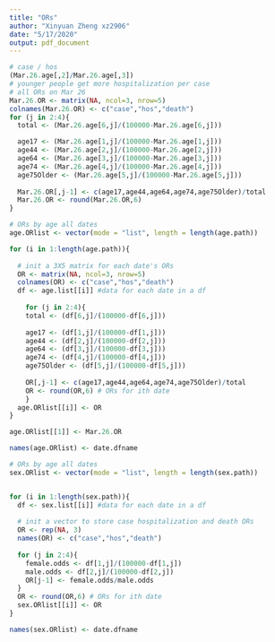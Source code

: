 ```yaml
---
title: "ORs"
author: "Xinyuan Zheng xz2906"
date: "5/17/2020"
output: pdf_document
---
```


```r
# case / hos
(Mar.26.age[,2]/Mar.26.age[,3])
# younger people get more hospitalization per case
# all ORs on Mar 26
Mar.26.OR <- matrix(NA, ncol=3, nrow=5)
colnames(Mar.26.OR) <- c("case","hos","death")
for (j in 2:4){
  total <- (Mar.26.age[6,j]/(100000-Mar.26.age[6,j]))

  age17 <- (Mar.26.age[1,j]/(100000-Mar.26.age[1,j]))
  age44 <- (Mar.26.age[2,j]/(100000-Mar.26.age[2,j]))
  age64 <- (Mar.26.age[3,j]/(100000-Mar.26.age[3,j]))
  age74 <- (Mar.26.age[4,j]/(100000-Mar.26.age[4,j]))
  age75Older <- (Mar.26.age[5,j]/(100000-Mar.26.age[5,j]))
  
  Mar.26.OR[,j-1] <- c(age17,age44,age64,age74,age75Older)/total
  Mar.26.OR <- round(Mar.26.OR,6)
}
```


```r
# ORs by age all dates
age.ORlist <- vector(mode = "list", length = length(age.path))

for (i in 1:length(age.path)){
  
  # init a 3X5 matrix for each date's ORs
  OR <- matrix(NA, ncol=3, nrow=5)
  colnames(OR) <- c("case","hos","death")
  df <- age.list[[i]] #data for each date in a df
  
    for (j in 2:4){
    total <- (df[6,j]/(100000-df[6,j]))
  
    age17 <- (df[1,j]/(100000-df[1,j]))
    age44 <- (df[2,j]/(100000-df[2,j]))
    age64 <- (df[3,j]/(100000-df[3,j]))
    age74 <- (df[4,j]/(100000-df[4,j]))
    age75Older <- (df[5,j]/(100000-df[5,j]))
    
    OR[,j-1] <- c(age17,age44,age64,age74,age75Older)/total
    OR <- round(OR,6) # ORs for ith date
    }
  age.ORlist[[i]] <- OR
}

age.ORlist[[1]] <- Mar.26.OR

names(age.ORlist) <- date.dfname
```


```r
# ORs by age all dates
sex.ORlist <- vector(mode = "list", length = length(sex.path))


for (i in 1:length(sex.path)){
  df <- sex.list[[i]] #data for each date in a df
  
  # init a vector to store case hospitalization and death ORs 
  OR <- rep(NA, 3)
  names(OR) <- c("case","hos","death")
  
  for (j in 2:4){
    female.odds <- df[1,j]/(100000-df[1,j])
    male.odds <- df[2,j]/(100000-df[2,j])
    OR[j-1] <- female.odds/male.odds
  }
  OR <- round(OR,6) # ORs for ith date
  sex.ORlist[[i]] <- OR
}

names(sex.ORlist) <- date.dfname
```

